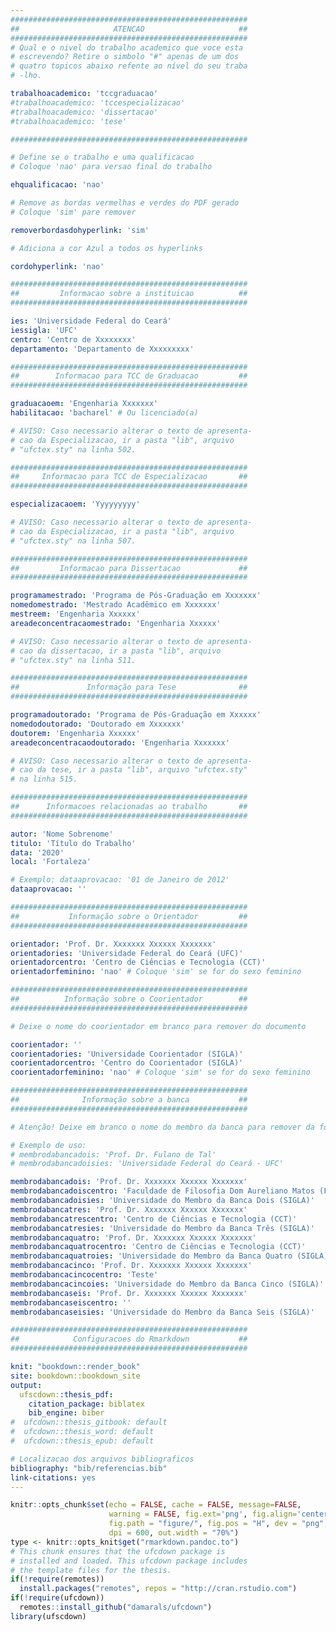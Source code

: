 ```yaml
---
#####################################################
##                     ATENCAO                     ##
#####################################################
# Qual e o nivel do trabalho academico que voce esta 
# escrevendo? Retire o simbolo "#" apenas de um dos 
# quatro topicos abaixo refente ao nível do seu traba
# -lho.

trabalhoacademico: 'tccgraduacao'
#trabalhoacademico: 'tccespecializacao'
#trabalhoacademico: 'dissertacao'
#trabalhoacademico: 'tese'

#####################################################

# Define se o trabalho e uma qualificacao
# Coloque 'nao' para versao final do trabalho

ehqualificacao: 'nao'

# Remove as bordas vermelhas e verdes do PDF gerado
# Coloque 'sim' pare remover

removerbordasdohyperlink: 'sim' 

# Adiciona a cor Azul a todos os hyperlinks

cordohyperlink: 'nao'

#####################################################
##         Informacao sobre a instituicao          ##
#####################################################

ies: 'Universidade Federal do Ceará'
iessigla: 'UFC'
centro: 'Centro de Xxxxxxxx'
departamento: 'Departamento de Xxxxxxxxx'

#####################################################
##        Informacao para TCC de Graduacao         ##
#####################################################

graduacaoem: 'Engenharia Xxxxxxx'
habilitacao: 'bacharel' # Ou licenciado(a)

# AVISO: Caso necessario alterar o texto de apresenta-
# cao da Especializacao, ir a pasta "lib", arquivo 
# "ufctex.sty" na linha 502.

#####################################################
##     Informacao para TCC de Especializacao       ##
#####################################################

especializacaoem: 'Yyyyyyyyy'

# AVISO: Caso necessario alterar o texto de apresenta-
# cao da Especializacao, ir a pasta "lib", arquivo 
# "ufctex.sty" na linha 507.

#####################################################
##         Informacao para Dissertacao             ##
#####################################################

programamestrado: 'Programa de Pós-Graduação em Xxxxxxx'
nomedomestrado: 'Mestrado Acadêmico em Xxxxxxx'
mestreem: 'Engenharia Xxxxxx'
areadeconcentracaomestrado: 'Engenharia Xxxxxx'

# AVISO: Caso necessario alterar o texto de apresenta-
# cao da dissertacao, ir a pasta "lib", arquivo 
# "ufctex.sty" na linha 511.

#####################################################
##               Informação para Tese              ##
#####################################################

programadoutorado: 'Programa de Pós-Graduação em Xxxxxx'
nomedodoutorado: 'Doutorado em Xxxxxxx'
doutorem: 'Engenharia Xxxxxx'
areadeconcentracaodoutorado: 'Engenharia Xxxxxxx'

# AVISO: Caso necessario alterar o texto de apresenta-
# cao da tese, ir a pasta "lib", arquivo "ufctex.sty" 
# na linha 515.

#####################################################
##      Informacoes relacionadas ao trabalho       ##
#####################################################

autor: 'Nome Sobrenome'
titulo: 'Título do Trabalho'
data: '2020'
local: 'Fortaleza'

# Exemplo: dataaprovacao: '01 de Janeiro de 2012'
dataaprovacao: ''

#####################################################
##           Informação sobre o Orientador         ##
#####################################################

orientador: 'Prof. Dr. Xxxxxxx Xxxxxx Xxxxxxx'
orientadories: 'Universidade Federal do Ceará (UFC)'
orientadorcentro: 'Centro de Ciências e Tecnologia (CCT)'
orientadorfeminino: 'nao' # Coloque 'sim' se for do sexo feminino

#####################################################
##          Informação sobre o Coorientador        ##
#####################################################

# Deixe o nome do coorientador em branco para remover do documento

coorientador: ''
coorientadories: 'Universidade Coorientador (SIGLA)'
coorientadorcentro: 'Centro do Coorientador (SIGLA)'
coorientadorfeminino: 'nao' # Coloque 'sim' se for do sexo feminino

#####################################################
##              Informação sobre a banca           ##
#####################################################

# Atenção! Deixe em branco o nome do membro da banca para remover da folha de aprovacao

# Exemplo de uso:
# membrodabancadois: 'Prof. Dr. Fulano de Tal'
# membrodabancadoisies: 'Universidade Federal do Ceará - UFC'

membrodabancadois: 'Prof. Dr. Xxxxxxx Xxxxxx Xxxxxxx'
membrodabancadoiscentro: 'Faculdade de Filosofia Dom Aureliano Matos (FAFIDAM)'
membrodabancadoisies: 'Universidade do Membro da Banca Dois (SIGLA)'
membrodabancatres: 'Prof. Dr. Xxxxxxx Xxxxxx Xxxxxxx'
membrodabancatrescentro: 'Centro de Ciências e Tecnologia (CCT)'
membrodabancatresies: 'Universidade do Membro da Banca Três (SIGLA)'
membrodabancaquatro: 'Prof. Dr. Xxxxxxx Xxxxxx Xxxxxxx'
membrodabancaquatrocentro: 'Centro de Ciências e Tecnologia (CCT)'
membrodabancaquatroies: 'Universidade do Membro da Banca Quatro (SIGLA)'
membrodabancacinco: 'Prof. Dr. Xxxxxxx Xxxxxx Xxxxxxx'
membrodabancacincocentro: 'Teste'
membrodabancacincoies: 'Universidade do Membro da Banca Cinco (SIGLA)'
membrodabancaseis: 'Prof. Dr. Xxxxxxx Xxxxxx Xxxxxxx'
membrodabancaseiscentro: ''
membrodabancaseisies: 'Universidade do Membro da Banca Seis (SIGLA)'

#####################################################
##            Configuracoes do Rmarkdown           ##
#####################################################

knit: "bookdown::render_book"
site: bookdown::bookdown_site
output: 
  ufscdown::thesis_pdf: 
    citation_package: biblatex
    bib_engine: biber
#  ufcdown::thesis_gitbook: default
#  ufcdown::thesis_word: default
#  ufcdown::thesis_epub: default

# Localizacao dos arquivos bibliograficos
bibliography: "bib/referencias.bib"
link-citations: yes
---
```


```r
knitr::opts_chunk$set(echo = FALSE, cache = FALSE, message=FALSE, 
                      warning = FALSE, fig.ext='png', fig.align='center', 
                      fig.path = "figure/", fig.pos = "H", dev = "png", 
                      dpi = 600, out.width = "70%")
type <- knitr::opts_knit$get("rmarkdown.pandoc.to")
# This chunk ensures that the ufcdown package is
# installed and loaded. This ufcdown package includes
# the template files for the thesis.
if(!require(remotes))
  install.packages("remotes", repos = "http://cran.rstudio.com")
if(!require(ufcdown))
  remotes::install_github("damarals/ufcdown")
library(ufscdown)
```

<!-- The {.unnumbered} option means that the introduction will be 
"Chapter 0." You can also use {-} for no numbers
on chapters.
-->
